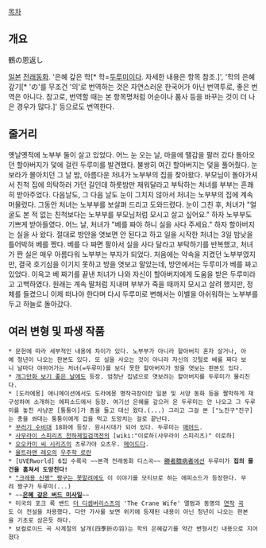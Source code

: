 [[목차]]

== 개요 ==

鶴の恩返し

[[일본]] [[전래동화]]. '은혜 갚은 학[* 학=[[두루미]]이다. 자세한 내용은 항목 참조.]', '학의 은혜 갚기[* 'の'를 무조건 '의'로 번역하는 것은 자연스러운 한국어가 아닌 번역투로, 좋은 번역은 아니다. 참고로, 번역할 때는 본 항목명처럼 어순이나 품사 등을 바꾸는 것이 더 나은 경우가 많다.]' 등으로도 번역한다.

== 줄거리 ==
옛날옛적에 노부부 둘이 살고 있었다. 어느 눈 오는 날, 마을에 땔감을 팔러 갔다 돌아오던 할아버지가 덫에 걸린 두루미를 발견했다. 불쌍히 여긴 할아버지는 덫을 풀어줬다. 눈보라가 몰아치던 그 날 밤, 아름다운 처녀가 노부부의 집을 찾아왔다. 부모님이 돌아가셔서 친척 집에 의탁하러 가던 길인데 하룻밤만 재워달라고 부탁하는 처녀를 부부는 흔쾌히 받아주었다. 다음날도, 그 다음 날도 눈이 그치지 않아서 처녀는 노부부의 집에 계속 머물렀다. 그동안 처녀는 노부부를 보살펴 드리고 도와드렸다. 눈이 그친 후, 처녀가 "얼굴도 본 적 없는 친척보다는 노부부를 부모님처럼 모시고 살고 싶어요." 하자 노부부도 기쁘게 받아들였다. 어느 날, 처녀가 "베를 짜야 하니 실을 사다 주세요." 하자 할아버지는 실을 사 왔다. 절대로 방안을 엿보면 안 된다고 하고 일을 시작한 처녀는 3일 밤낮을 틀어박혀 베를 짰다. 베를 다 짜면 팔아서 실을 사다 달라고 부탁하기를 반복했고, 처녀가 짠 실은 매우 아름다워 노부부는 부자가 되었다. 처음에는 약속을 지켰던 노부부였지만, 결국 호기심을 이기지 못하고 방을 엿보고 말았는데, 방안에서는 두루미가 베를 짜고 있었다. 이윽고 베 짜기를 끝낸 처녀가 나와 자신이 할아버지에게 도움을 받은 두루미라고 고백하였다. 원래는 계속 딸처럼 지내며 부부가 죽을 때까지 모시고 살려 했지만, 정체를 들켰으니 이제 떠나야 한다며 다시 두루미로 변해서는 이별을 아쉬워하는 노부부를 두고 하늘로 돌아갔다.

== 여러 변형 및 파생 작품 ==
 * 문헌에 따라 세부적인 내용에 차이가 있다. 노부부가 아니라 할아버지 혼자 살거나, 아예 청년이 나오는 판본도 있다. 또 실을 사오는 것이 아니라 자신의 깃털로 베를 짜다 보니 날마다 야위어가는 처녀(=두루미)를 보다 못한 할아버지가 방을 엿보는 판본도 있다.
 * [[개그만화 보기 좋은 날]]에도 등장. 엄청난 집념으로 엿보려는 할아버지를 두루미가 물리친다.
 * [도라에몽] 애니메이션에서도 도라에몽 명작극장이란 일본 및 서양 동화 등을 짤막하게 재구성하여 소개하는 에피소드에서 등장. 여기선 은혜를 갚으러 온 두루미는 안 나오고 그 두루미를 놓친 사냥꾼 [퉁퉁이]가 총을 들고 대신 왔다.(...) 그리고 그걸 본 ["노진구"진구]는 총을 쏴대는 퉁퉁이에게 겁을 먹고 도망치는 걸로 끝난다.
 * [[꾸러기 수비대]] 18화에 등장. 원시시대가 되어 있다. 두루미는 [[매머드]].
 * [[사무라이 스피리츠 천하제일검객전]]의 [wiki:"이로하(사무라이 스피리츠)" 이로하]
 * [[오오카미 씨 시리즈]]의 츠루가야 오츠우. [[메이드]]다.
 * [[울트라맨 레오]]의 [[우주학 로란]]
 * [UVERworld] 6집 수록곡 ~~본격 전래동화 디스곡~~ [[勝者臆病者]]에선 두루미가 '''집의 물건을 훔쳐서 도망친다!'''
 * [["크레용 신짱" 짱구는 못말려]]에도 이 이야기를 모티브로 하는 에피소드가 등장한다. 무려 짱구가 두루미(...)
 * ~~'''[http://bbs2.ruliweb.daum.net/gaia/do/ruliweb/family/230/read?articleId=18380494&bbsId=G005&itemId=75&pageIndex=2 은혜 갚은 버드 미사일]'''~~
 * 미국의 포크 록 밴드 [[더 디셈버리스츠]]의 'The Crane Wife' 앨범과 동명의 [http://www.youtube.com/watch?v=Z3cp8LERM70 연작] [http://www.youtube.com/watch?v=bEZ3lSurNCI 곡]도 이 전설을 차용했다. 다만 가사를 보면 위키에 등재된 내용이 아닌 청년이 나오는 판본을 기초로 삼은듯 하다.
 * 보컬로이드 곡 사계절의 날개(四季折の羽)는 학의 은혜갚기를 약간 변형시킨 내용으로 지어졌다
